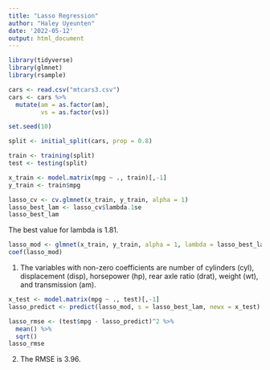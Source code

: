 ```yaml
---
title: "Lasso Regression"
author: "Haley Uyeunten"
date: '2022-05-12'
output: html_document
---
```


```r
library(tidyverse)
library(glmnet)
library(rsample)
```


```r
cars <- read.csv("mtcars3.csv")
cars <- cars %>%
  mutate(am = as.factor(am),
         vs = as.factor(vs))
```

```r
set.seed(10)

split <- initial_split(cars, prop = 0.8)

train <- training(split)
test <- testing(split)
```

```r
x_train <- model.matrix(mpg ~ ., train)[,-1]
y_train <- train$mpg

lasso_cv <- cv.glmnet(x_train, y_train, alpha = 1)
lasso_best_lam <- lasso_cv$lambda.1se
lasso_best_lam
```

The best value for lambda is 1.81.

```r
lasso_mod <- glmnet(x_train, y_train, alpha = 1, lambda = lasso_best_lam)
coef(lasso_mod)
```

1. The variables with non-zero coefficients are number of cylinders (cyl), displacement (disp), horsepower (hp), rear axle ratio (drat), weight (wt), and transmission (am).

```r
x_test <- model.matrix(mpg ~ ., test)[,-1]
lasso_predict <- predict(lasso_mod, s = lasso_best_lam, newx = x_test)

lasso_rmse <- (test$mpg - lasso_predict)^2 %>%
  mean() %>%
  sqrt()
lasso_rmse
```
2. The RMSE is 3.96.

